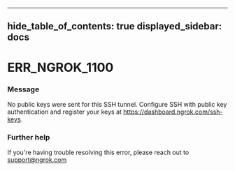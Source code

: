 

---
hide_table_of_contents: true
displayed_sidebar: docs
---


# ERR_NGROK_1100

### Message
No public keys were sent for this SSH tunnel.
Configure SSH with public key authentication and register your keys at https://dashboard.ngrok.com/ssh-keys.

<ErrorDetails />



### Further help
If you're having trouble resolving this error, please reach out to [support@ngrok.com](mailto:support@ngrok.com?subject=Help%20with%20ERR_NGROK_1100)

